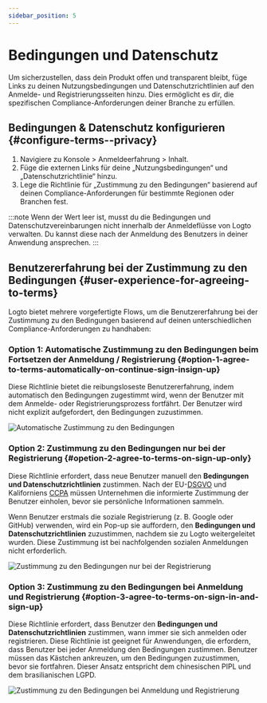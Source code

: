 ```yaml
---
sidebar_position: 5
---
```



# Bedingungen und Datenschutz

Um sicherzustellen, dass dein Produkt offen und transparent bleibt, füge Links zu deinen Nutzungsbedingungen und Datenschutzrichtlinien auf den Anmelde- und Registrierungsseiten hinzu. Dies ermöglicht es dir, die spezifischen Compliance-Anforderungen deiner Branche zu erfüllen.

## Bedingungen & Datenschutz konfigurieren \{#configure-terms--privacy}

1. Navigiere zu <CloudLink to="/sign-in-experience/content">Konsole > Anmeldeerfahrung > Inhalt</CloudLink>.
2. Füge die externen Links für deine „Nutzungsbedingungen“ und „Datenschutzrichtlinie“ hinzu.
3. Lege die Richtlinie für „Zustimmung zu den Bedingungen“ basierend auf deinen Compliance-Anforderungen für bestimmte Regionen oder Branchen fest.

:::note
Wenn der Wert leer ist, musst du die Bedingungen und Datenschutzvereinbarungen nicht innerhalb der Anmeldeflüsse von Logto verwalten. Du kannst diese nach der Anmeldung des Benutzers in deiner Anwendung ansprechen.
:::

## Benutzererfahrung bei der Zustimmung zu den Bedingungen \{#user-experience-for-agreeing-to-terms}

Logto bietet mehrere vorgefertigte Flows, um die Benutzererfahrung bei der Zustimmung zu den Bedingungen basierend auf deinen unterschiedlichen Compliance-Anforderungen zu handhaben:

### Option 1: Automatische Zustimmung zu den Bedingungen beim Fortsetzen der Anmeldung / Registrierung \{#option-1-agree-to-terms-automatically-on-continue-sign-insign-up}

Diese Richtlinie bietet die reibungsloseste Benutzererfahrung, indem automatisch den Bedingungen zugestimmt wird, wenn der Benutzer mit dem Anmelde- oder Registrierungsprozess fortfährt.
Der Benutzer wird nicht explizit aufgefordert, den Bedingungen zuzustimmen.

<img src={autoAgreeToTermsImage} alt="Automatische Zustimmung zu den Bedingungen" />

### Option 2: Zustimmung zu den Bedingungen nur bei der Registrierung \{#opetion-2-agree-to-terms-on-sign-up-only}

Diese Richtlinie erfordert, dass neue Benutzer manuell den **Bedingungen und Datenschutzrichtlinien** zustimmen. Nach der EU-[DSGVO](https://gdpr-info.eu/art-4-gdpr/) und Kaliforniens [CCPA](https://oag.ca.gov/privacy/ccpa) müssen Unternehmen die informierte Zustimmung der Benutzer einholen, bevor sie persönliche Informationen sammeln.

Wenn Benutzer erstmals die soziale Registrierung (z. B. Google oder GitHub) verwenden, wird ein Pop-up sie auffordern, den **Bedingungen und Datenschutzrichtlinien** zuzustimmen, nachdem sie zu Logto weitergeleitet wurden. Diese Zustimmung ist bei nachfolgenden sozialen Anmeldungen nicht erforderlich.

<img
  src={signUpOnlyAgreeToTermsImage}
  alt="Zustimmung zu den Bedingungen nur bei der Registrierung"
/>

### Option 3: Zustimmung zu den Bedingungen bei Anmeldung und Registrierung \{#option-3-agree-to-terms-on-sign-in-and-sign-up}

Diese Richtlinie erfordert, dass Benutzer den **Bedingungen und Datenschutzrichtlinien** zustimmen, wann immer sie sich anmelden oder registrieren. Diese Richtlinie ist geeignet für Anwendungen, die erfordern, dass Benutzer bei jeder Anmeldung den Bedingungen zustimmen. Benutzer müssen das Kästchen ankreuzen, um den Bedingungen zuzustimmen, bevor sie fortfahren. Dieser Ansatz entspricht dem chinesischen PIPL und dem brasilianischen LGPD.

<img
  src={signInAgreeToTermsImage}
  alt="Zustimmung zu den Bedingungen bei Anmeldung und Registrierung"
/>

